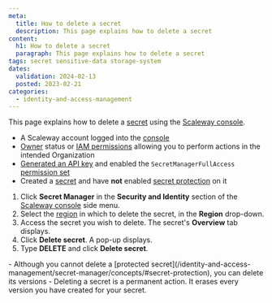 ```yaml
---
meta:
  title: How to delete a secret
  description: This page explains how to delete a secret
content:
  h1: How to delete a secret
  paragraph: This page explains how to delete a secret
tags: secret sensitive-data storage-system
dates:
  validation: 2024-02-13
  posted: 2023-02-21
categories:
  - identity-and-access-management
---
```


This page explains how to delete a [secret](/identity-and-access-management/secret-manager/concepts/#secret) using the [Scaleway console](https://console.scaleway.com).

<Macro id="requirements" />

- A Scaleway account logged into the [console](https://console.scaleway.com)
- [Owner](/identity-and-access-management/iam/concepts/#owner) status or [IAM permissions](/identity-and-access-management/iam/concepts/#permission) allowing you to perform actions in the intended Organization
- [Generated an API key](/identity-and-access-management/iam/how-to/create-api-keys/) and enabled the `SecretManagerFullAccess` [permission set](/identity-and-access-management/iam/reference-content/permission-sets/)
- Created a [secret](/identity-and-access-management/secret-manager/how-to/create-secret/) and have **not** enabled [secret protection](/identity-and-access-management/secret-manager/concepts/#secret-protection) on it

1. Click **Secret Manager** in the **Security and Identity** section of the [Scaleway console](https://console.scaleway.com/) side menu.
2. Select the [region](/identity-and-access-management/secret-manager/concepts/#region) in which to delete the secret, in the **Region** drop-down.
3. Access the secret you wish to delete. The secret's **Overview** tab displays.
4. Click **Delete secret**. A pop-up displays.
5. Type **DELETE** and click **Delete secret**.

<Message type="important">
  - Although you cannot delete a [protected secret](/identity-and-access-management/secret-manager/concepts/#secret-protection), you can delete its versions
  - Deleting a secret is a permanent action. It erases every version you have created for your secret.
</Message>


